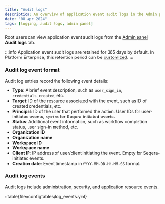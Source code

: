 ```yaml
---
title: "Audit logs"
description: An overview of application event audit logs in the Admin panel
date: "08 Apr 2024"
tags: [logging, audit logs, admin panel]
---
```


Root users can view application event audit logs from the [Admin panel](../administration/overview.mdx) **Audit logs** tab.

:::info
Application event audit logs are retained for 365 days by default. In Platform Enterprise, this retention period can be [customized](../../version-24.2/enterprise/configuration/overview.mdx#logging).
:::

### Audit log event format

Audit log entries record the following event details:

- **Type**: A brief event description, such as `user_sign_in`, `credentials_created`, etc.
- **Target**: ID of the resource associated with the event, such as ID of created credentials, etc.
- **Principal**: ID of the user that performed the action. User IDs for user-initiated events, `system` for Seqera-initiated events.
- **Status**: Additional event information, such as workflow completion status, user sign-in method, etc.
- **Organization ID**
- **Organization name**
- **Workspace ID**
- **Workspace name**
- **Client IP**: IP address of user/client initiating the event. Empty for Seqera-initiated events.
- **Creation date**: Event timestamp in `YYYY-MM-DD-HH-MM-SS` format.

### Audit log events

Audit logs include administration, security, and application resource events.

::table{file=configtables/log_events.yml}
